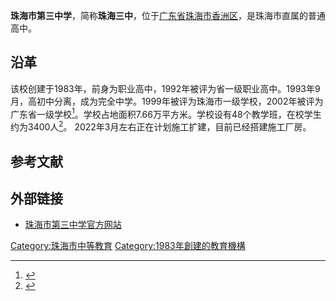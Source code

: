 {{coord|22.30447|113.57263|display=title}}
{{Infobox School
| name        = 珠海市第三中学
| other_name  = 
| image       = 
| motto       = 以人为本、育人为先、注重特色
| established = 1983年
| type        = 公立中學
| affiliation = 
| district    = {{CHN}}[[廣東省|廣東省]][[珠海市|珠海市]]
| grades      = 高一至高三
| president   =
| principal   = 
| dean        =
| faculty     =
| staff       =
| students    = 约3400人
| conference  =
| colors      =
| mascot      =
| free_label  = 校地面積
| free_text   = 7.66万平方米
| free_label2 = 
| free_text2  = 
| free_label3 =
| free_text3  =
| magazine    = 
| address     = 珠海市[[香洲区|香洲区]]梅华东路2号
| website     = 
}}

'''珠海市第三中学'''，简称'''珠海三中'''，位于[[广东省|广东省]][[珠海市|珠海市]][[香洲区|香洲区]]，是珠海市直属的普通高中。

==沿革 ==
该校创建于1983年，前身为职业高中，1992年被评为省一级职业高中。1993年9月，高初中分离，成为完全中学。1999年被评为珠海市一级学校，2002年被评为广东省一级学校<ref>{{Cite book|title=广东名校大典 第1册|last=广东教育杂志社编|first=|publisher=广州：[[广东经济出版社|广东经济出版社]]|year=2005.03|isbn=7-80677-949-3|location=|pages=562}}</ref>。学校占地面积7.66万平方米。学校设有48个教学班，在校学生约为3400人<ref>{{Cite book|title=广东省珠海市地名志|last=《广东省珠海市地名志》编纂委员会编|first=|publisher=广州：[[广东科技出版社|广东科技出版社]]|year=1989.01|isbn=7-5359-0312-6|location=|pages=220}}</ref>。
2022年3月左右正在计划施工扩建，目前已经搭建施工厂房。

==参考文献==
{{reflist}}

==外部链接==
*[http://www.zh3z.net/ 珠海市第三中学官方网站] {{Wayback|url=http://www.zh3z.net/ |date=20170914190837 }}

[[Category:珠海市中等教育|Category:珠海市中等教育]]
[[Category:1983年創建的教育機構|Category:1983年創建的教育機構]]
{{中学小作品}}